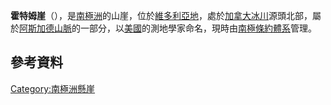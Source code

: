{{coord|77|34|S|162|43|E|source:GNIS|display=title}}

'''霍特姆崖'''（{{lang-en|Hothem Cliffs}}），是[[南極洲|南極洲]]的山崖，位於[[維多利亞地|維多利亞地]]，處於[[加拿大冰川|加拿大冰川]]源頭北部，屬於[[阿斯加德山脈|阿斯加德山脈]]的一部分，以[[美國|美國]]的測地學家命名，現時由[[南極條約體系|南極條約體系]]管理。

==參考資料==
{{cite gnis | type = antarid | id = 17389| name = Hothem Cliffs | accessdate = 2012-06-28}}

{{DEFAULTSORT:Hothem Cliffs}}
[[Category:南極洲懸崖|Category:南極洲懸崖]]


{{McMurdoDryValleys-geo-stub}}